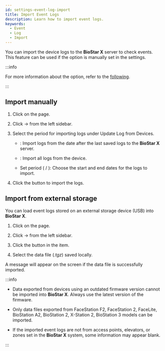 ```yaml
---
id: settings-event-log-import
title: Import Event Logs
description: Learn how to import event logs.
keywords:
  - Event
  - Log
  - Import
---
```


You can import the device logs to the **BioStar X** server to check events. This feature can be used if the <Cmd sid='setting.server.logUploadType' product='2' /> option is manually set in the <Cmd sid='setting.server' product='2' /> settings.

:::info

For more information about the <Cmd sid='setting.server.logUploadType' product='2' /> option, refer to the [following](settings-server-server#general).

:::

## Import manually

1. Click <Cmd sid='shell.header.setting' /> on the <Cmd sid='shell.header.launcher' /> page.

2. Click <Cmd sid='setting.menu.event.root' /> → <Cmd sid='setting.menu.event.eventLogImport' /> from the left sidebar.

3. Select the period for importing logs under <Cmd>Update Log from Devices</Cmd>.

   * <Cmd sid='monitoring.updateLog.latest' product='2' />: Import logs from the date after the last saved logs to the **BioStar X** server.

   * <Cmd sid='monitoring.updateLog.all' product='2' />: Import all logs from the device.

   * Set period (<Cmd sid='monitoring.updateLog.from' product='2' /> / <Cmd sid='monitoring.updateLog.to' product='2' />): Choose the start and end dates for the logs to import.

4. Click the <Cmd sid='button.updateLog' product='2' /> button to import the logs.

## Import from external storage

You can load event logs stored on an external storage device (USB) into **BioStar X**.

1. Click <Cmd sid='shell.header.setting' /> on the <Cmd sid='shell.header.launcher' /> page.

2. Click <Cmd sid='setting.menu.event.root' /> → <Cmd sid='setting.menu.event.eventLogImport' /> from the left sidebar.

3. Click the button in the <Cmd sid='menu.dataImport' product='2' /> item.

4. Select the data file (*.tgz*) saved locally.

A message will appear on the screen if the data file is successfully imported.

:::info

* Data exported from devices using an outdated firmware version cannot be imported into **BioStar X**. Always use the latest version of the firmware.

* Only data files exported from FaceStation F2, FaceStation 2, FaceLite, BioStation A2, BioStation 2, X-Station 2, BioStation 3 models can be imported.

* If the imported event logs are not from access points, elevators, or zones set in the **BioStar X** system, some information may appear blank.

:::

